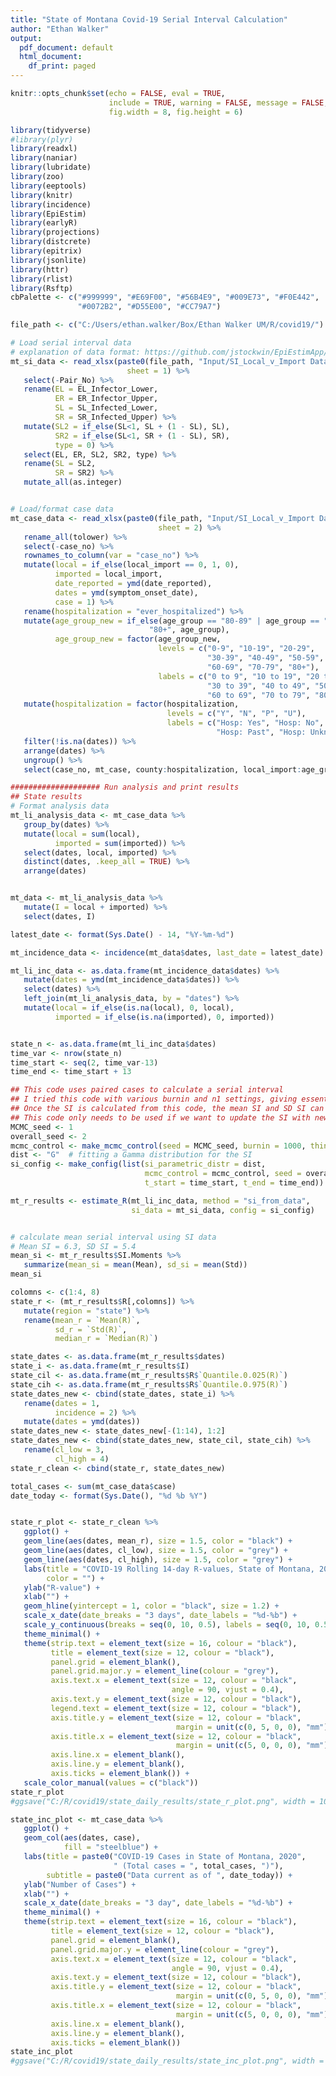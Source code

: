```yaml
---
title: "State of Montana Covid-19 Serial Interval Calculation"
author: "Ethan Walker"
output:
  pdf_document: default
  html_document:
    df_print: paged
---
```


```r
knitr::opts_chunk$set(echo = FALSE, eval = TRUE, 
                      include = TRUE, warning = FALSE, message = FALSE,
                      fig.width = 8, fig.height = 6)
```

```r
library(tidyverse)
#library(plyr)
library(readxl)
library(naniar)
library(lubridate)
library(zoo)
library(eeptools)
library(knitr)
library(incidence)
library(EpiEstim)
library(earlyR)
library(projections)
library(distcrete)
library(epitrix)
library(jsonlite)
library(httr)
library(rlist)
library(Rsftp)
cbPalette <- c("#999999", "#E69F00", "#56B4E9", "#009E73", "#F0E442", 
               "#0072B2", "#D55E00", "#CC79A7")

file_path <- c("C:/Users/ethan.walker/Box/Ethan Walker UM/R/covid19/")
```


```r
# Load serial interval data
# explanation of data format: https://github.com/jstockwin/EpiEstimApp/wiki/Uploading-your-own-data
mt_si_data <- read_xlsx(paste0(file_path, "Input/SI_Local_v_Import Data_09.17.2020.xlsx"),
                          sheet = 1) %>% 
   select(-Pair_No) %>% 
   rename(EL = EL_Infector_Lower,
          ER = ER_Infector_Upper,
          SL = SL_Infected_Lower,
          SR = SR_Infected_Upper) %>% 
   mutate(SL2 = if_else(SL<1, SL + (1 - SL), SL),
          SR2 = if_else(SL<1, SR + (1 - SL), SR),
          type = 0) %>% 
   select(EL, ER, SL2, SR2, type) %>% 
   rename(SL = SL2,
          SR = SR2) %>% 
   mutate_all(as.integer)


# Load/format case data
mt_case_data <- read_xlsx(paste0(file_path, "Input/SI_Local_v_Import Data_08.05.2020.xlsx"),
                                 sheet = 2) %>% 
   rename_all(tolower) %>% 
   select(-case_no) %>% 
   rownames_to_column(var = "case_no") %>% 
   mutate(local = if_else(local_import == 0, 1, 0),
          imported = local_import,
          date_reported = ymd(date_reported),
          dates = ymd(symptom_onset_date),
          case = 1) %>% 
   rename(hospitalization = "ever_hospitalized") %>% 
   mutate(age_group_new = if_else(age_group == "80-89" | age_group == "90-99",
                               "80+", age_group),
          age_group_new = factor(age_group_new, 
                                 levels = c("0-9", "10-19", "20-29", 
                                            "30-39", "40-49", "50-59", 
                                            "60-69", "70-79", "80+"),
                                 labels = c("0 to 9", "10 to 19", "20 to 29", 
                                            "30 to 39", "40 to 49", "50 to 59", 
                                            "60 to 69", "70 to 79", "80+"))) %>% 
   mutate(hospitalization = factor(hospitalization,
                                   levels = c("Y", "N", "P", "U"),
                                   labels = c("Hosp: Yes", "Hosp: No", 
                                              "Hosp: Past", "Hosp: Unknown"))) %>% 
   filter(!is.na(dates)) %>% 
   arrange(dates) %>% 
   ungroup() %>% 
   select(case_no, mt_case, county:hospitalization, local_import:age_group_new)
```


```r
#################### Run analysis and print results
## State results
# Format analysis data
mt_li_analysis_data <- mt_case_data %>% 
   group_by(dates) %>% 
   mutate(local = sum(local),
          imported = sum(imported)) %>% 
   select(dates, local, imported) %>% 
   distinct(dates, .keep_all = TRUE) %>% 
   arrange(dates)


mt_data <- mt_li_analysis_data %>% 
   mutate(I = local + imported) %>% 
   select(dates, I) 

latest_date <- format(Sys.Date() - 14, "%Y-%m-%d")

mt_incidence_data <- incidence(mt_data$dates, last_date = latest_date)

mt_li_inc_data <- as.data.frame(mt_incidence_data$dates) %>% 
   mutate(dates = ymd(mt_incidence_data$dates)) %>% 
   select(dates) %>% 
   left_join(mt_li_analysis_data, by = "dates") %>% 
   mutate(local = if_else(is.na(local), 0, local),
          imported = if_else(is.na(imported), 0, imported))


state_n <- as.data.frame(mt_li_inc_data$dates)
time_var <- nrow(state_n)
time_start <- seq(2, time_var-13)
time_end <- time_start + 13

## This code uses paired cases to calculate a serial interval
## I tried this code with various burnin and n1 settings, giving essentially the same results
## Once the SI is calculated from this code, the mean SI and SD SI can then be used in other files to the run analysis
## This code only needs to be used if we want to update the SI with new paired cases
MCMC_seed <- 1
overall_seed <- 2
mcmc_control <- make_mcmc_control(seed = MCMC_seed, burnin = 1000, thin = 10)
dist <- "G"  # fitting a Gamma distribution for the SI
si_config <- make_config(list(si_parametric_distr = dist, 
                              mcmc_control = mcmc_control, seed = overall_seed, n1 = 500, n2 = 50,
                              t_start = time_start, t_end = time_end))

mt_r_results <- estimate_R(mt_li_inc_data, method = "si_from_data", 
                           si_data = mt_si_data, config = si_config)


# calculate mean serial interval using SI data
# Mean SI = 6.3, SD SI = 5.4
mean_si <- mt_r_results$SI.Moments %>% 
   summarize(mean_si = mean(Mean), sd_si = mean(Std)) 
mean_si

colomns <- c(1:4, 8)
state_r <- (mt_r_results$R[,colomns]) %>% 
   mutate(region = "state") %>% 
   rename(mean_r = `Mean(R)`,
          sd_r = `Std(R)`,
          median_r = `Median(R)`)

state_dates <- as.data.frame(mt_r_results$dates)
state_i <- as.data.frame(mt_r_results$I)
state_cil <- as.data.frame(mt_r_results$R$`Quantile.0.025(R)`)
state_cih <- as.data.frame(mt_r_results$R$`Quantile.0.975(R)`)
state_dates_new <- cbind(state_dates, state_i) %>% 
   rename(dates = 1,
          incidence = 2) %>% 
   mutate(dates = ymd(dates))
state_dates_new <- state_dates_new[-(1:14), 1:2]
state_dates_new <- cbind(state_dates_new, state_cil, state_cih) %>% 
   rename(cl_low = 3,
          cl_high = 4)
state_r_clean <- cbind(state_r, state_dates_new)

total_cases <- sum(mt_case_data$case)
date_today <- format(Sys.Date(), "%d %b %Y")


state_r_plot <- state_r_clean %>% 
   ggplot() +
   geom_line(aes(dates, mean_r), size = 1.5, color = "black") +
   geom_line(aes(dates, cl_low), size = 1.5, color = "grey") +
   geom_line(aes(dates, cl_high), size = 1.5, color = "grey") +
   labs(title = "COVID-19 Rolling 14-day R-values, State of Montana, 2020",
        color = "") +
   ylab("R-value") +
   xlab("") +
   geom_hline(yintercept = 1, color = "black", size = 1.2) +
   scale_x_date(date_breaks = "3 days", date_labels = "%d-%b") +
   scale_y_continuous(breaks = seq(0, 10, 0.5), labels = seq(0, 10, 0.5)) +
   theme_minimal() +
   theme(strip.text = element_text(size = 16, colour = "black"),
         title = element_text(size = 12, colour = "black"),
         panel.grid = element_blank(),
         panel.grid.major.y = element_line(colour = "grey"),
         axis.text.x = element_text(size = 12, colour = "black", 
                                    angle = 90, vjust = 0.4),
         axis.text.y = element_text(size = 12, colour = "black"),
         legend.text = element_text(size = 12, colour = "black"),
         axis.title.y = element_text(size = 12, colour = "black",
                                     margin = unit(c(0, 5, 0, 0), "mm")),
         axis.title.x = element_text(size = 12, colour = "black",
                                     margin = unit(c(5, 0, 0, 0), "mm")),
         axis.line.x = element_blank(), 
         axis.line.y = element_blank(), 
         axis.ticks = element_blank()) +
   scale_color_manual(values = c("black")) 
state_r_plot
#ggsave("C:/R/covid19/state_daily_results/state_r_plot.png", width = 10, height = 8)

state_inc_plot <- mt_case_data %>% 
   ggplot() +
   geom_col(aes(dates, case), 
            fill = "steelblue") +
   labs(title = paste0("COVID-19 Cases in State of Montana, 2020", 
                       " (Total cases = ", total_cases, ")"),
        subtitle = paste0("Data current as of ", date_today)) +
   ylab("Number of Cases") +
   xlab("") +
   scale_x_date(date_breaks = "3 day", date_labels = "%d-%b") +
   theme_minimal() +
   theme(strip.text = element_text(size = 16, colour = "black"),
         title = element_text(size = 12, colour = "black"),
         panel.grid = element_blank(),
         panel.grid.major.y = element_line(colour = "grey"),
         axis.text.x = element_text(size = 12, colour = "black", 
                                    angle = 90, vjust = 0.4),
         axis.text.y = element_text(size = 12, colour = "black"),
         axis.title.y = element_text(size = 12, colour = "black",
                                     margin = unit(c(0, 5, 0, 0), "mm")),
         axis.title.x = element_text(size = 12, colour = "black",
                                     margin = unit(c(5, 0, 0, 0), "mm")),
         axis.line.x = element_blank(), 
         axis.line.y = element_blank(), 
         axis.ticks = element_blank()) 
state_inc_plot
#ggsave("C:/R/covid19/state_daily_results/state_inc_plot.png", width = 10, height = 8)
```

